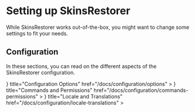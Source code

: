 
# Setting up SkinsRestorer

While SkinsRestorer works out-of-the-box, you might want to change some settings to fit your needs.

## Configuration

In these sections, you can read on the different aspects of the SkinsRestorer configuration.

<Cards>
    <Cards.Card
        icon={
            <Cog6ToothIcon/>
        }
        title="Configuration Options"
        href="/docs/configuration/options"
    >
    </Cards.Card>
    <Cards.Card
        icon={
            <CommandLineIcon/>
        }
        title="Commands and Permissions"
        href="/docs/configuration/commands-permissions"
    >
    </Cards.Card>
    <Cards.Card
        icon={
            <ChatBubbleLeftEllipsisIcon/>
        }
        title="Locale and Translations"
        href="/docs/configuration/locale-translations"
    >
    </Cards.Card>
</Cards>
